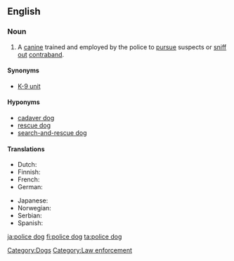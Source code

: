 ==English==
{{wikipedia}}

===Noun===
{{en-noun|sg=[[police]] [[dog]]}}

# A [[canine]] trained and employed by the police to [[pursue]] suspects or [[sniff out]] [[contraband]].

====Synonyms====
* [[K-9 unit]]

====Hyponyms====
* [[cadaver dog]]
* [[rescue dog]]
* [[search-and-rescue dog]]

====Translations====
{{trans-top|trained dog for police work}}
* Dutch: {{t+|nl|politiehond}}
* Finnish: {{t-|fi|poliisikoira}}
* French: {{t+|fr|chien policier}}
* German: {{t+|de|Diensthund}}
{{trans-mid}}
* Japanese: {{t-|ja|警察犬|tr=keisatsuken|sc=Jpan}}
* Norwegian: {{t+|no|politihund}}
* Serbian: {{t+|sr|полицијски пас|sc=Cyrl}}
* Spanish: {{t+|es|perros policía}}
{{trans-bottom}}

[[Category:Dogs]]
[[Category:Law enforcement]]

[[ja:police dog]]
[[fi:police dog]]
[[ta:police dog]]